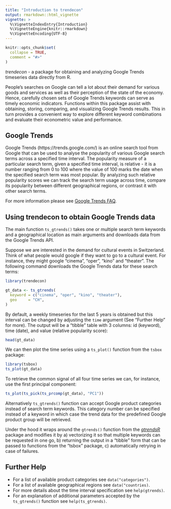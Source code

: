```yaml
---
title: "Introduction to trendecon"
output: rmarkdown::html_vignette
vignette: >
  %\VignetteIndexEntry{Introduction}
  %\VignetteEngine{knitr::rmarkdown}
  %\VignetteEncoding{UTF-8}
---
```


```r
knitr::opts_chunk$set(
  collapse = TRUE,
  comment = "#>"
)
```

*trendecon* - a package for obtaining and analyzing Google Trends timeseries data directly from R.

People's searches on Google can tell a lot about their demand for various goods and services as well as their perception of the state of the economy.
Hence, carefully chosen sets of Google Trends keywords can serve as timely economic indicators.
Functions within this package assist with obtaining, storing, comparing, and visualizing Google Trends results.
This in turn provides a convenient way to explore different keyword combinations and evaluate their econometric value and performance.


## Google Trends ##

Google Trends (https://trends.google.com/) is an online search tool from Google that can be used to analyse the popularity of various Google search terms across a specified time interval.
The popularity measure of a particular search term, given a specified time interval, is relative - it is a number ranging from 0 to 100 where the value of 100 marks the date when the specified search term was most popular.
By analyzing such relative popularity scores we can track the search term usage across time, compare its popularity between different geographical regions, or contrast it with other search terms.

For more information please see [Google Trends FAQ](Check https://support.google.com/trends/answer/4365533?hl=en).


## Using trendecon to obtain Google Trends data ##

The main function `ts_gtrends()` takes one or multiple search term keywords and a geographical location as main arguments and downloads data from the Google Trends API.

Suppose we are interested in the demand for cultural events in Switzerland.
Think of what people would google if they want to go to a cultural event.
For instance, they might google "cinema", "oper", "kino" and "theater".
The following command downloads the Google Trends data for these search terms:

```r
library(trendecon)

gt_data <- ts_gtrends(
  keyword = c("cinema", "oper", "kino", "theater"),
  geo     = "CH",
)
```

By default, a weekly timeseries for the last 5 years is obtained but this interval can be changed by adjusting the `time` argument (See "Further Help" for more).
The output will be a "tibble" table with 3 columns: id (keyword), time (date), and value (relative popularity score):

```r
head(gt_data)
```

We can then plot the time series using a `ts_plot()` function from the `tsbox` package:

```r
library(tsbox)
ts_plot(gt_data)
```

To retrieve the common signal of all four time series we can, for instance, use the first principal component:

```r
ts_plot(ts_pick(ts_prcomp(gt_data), "PC1"))
```

Alternatively `ts_gtrends()` function can accept Google product categories instead of search term keywords.
This category number can be specified instead of a keyword in which case the trend data for the predefined Google product group will be retrieved.

Under the hood it wraps around the `gtrends()` function from the [*gtrendsR*](https://cran.r-project.org/web/packages/gtrendsR/gtrendsR.pdf) package and modifies it by
a) vectorizing it so that multiple keywords can be requested in one go,
b) returning the output in a "tibble" form that can be passed to functions from the "tsbox" package,
c) automatically retrying in case of failures.


## Further Help ##

- For a list of available product categories see `data("categories")`.
- For a list of available geographical regions see `data("countries)`.
- For more details about the time interval specification see `help(gtrends)`.
- For an explanation of additional parameters accepted by the `ts_gtrends()` function see `help(ts_gtrends)`.
